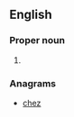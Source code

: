 ==English==

===Proper noun===
{{en-proper noun}}

# {{abbreviation of|Zechariah|lang=en}}

===Anagrams===
* [[chez#English|chez]]